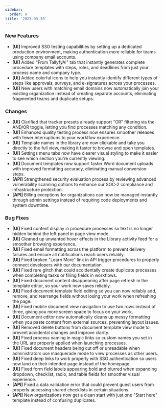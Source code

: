 ```yaml
---
sidebar:
  order: 9
title: '2023-03-30'
---
```


### New Features

- **[UI]** Improved SSO testing capabilities by setting up a dedicated production environment, making authentication more reliable for teams using company email accounts.
- **[UI]** Added "From TallyfyAI" tab that instantly generates complete procedure templates with steps, roles, and deadlines from just your process name and company type.
- **[UI]** Added colorful icons to help you instantly identify different types of steps like approvals, surveys, and e-signatures across your processes.
- **[UI]** New users with matching email domains now automatically join your existing organization instead of creating separate accounts, eliminating fragmented teams and duplicate setups.

### Changes

- **[UI]** Clarified that tracker presets already support "OR" filtering via the AND/OR toggle, letting you find processes matching any condition.
- **[UI]** Enhanced quality testing process now ensures smoother releases with fewer interruptions to your workflow experience.
- **[UI]** Template names in the library are now clickable and take you directly to the full view, making it faster to browse and open templates.
- **[UI]** Settings menu tabs now have clearer visual styling to make it easier to see which section you're currently viewing.
- **[UI]** Document templates now support faster Word document uploads with improved formatting accuracy, eliminating manual conversion steps.
- **[API]** Strengthened security evaluation process by reviewing advanced vulnerability scanning options to enhance our SOC-2 compliance and infrastructure protection.
- **[API]** Billing exceptions for organizations can now be managed instantly through admin settings instead of requiring code deployments and system downtime.

### Bug Fixes

- **[UI]** Fixed content display in procedure processes so text is no longer hidden behind the left panel in page view mode.
- **[UI]** Cleaned up unwanted hover effects in the Library activity feed for a smoother browsing experience.
- **[UI]** Fixed email formatting across the platform to prevent delivery failures and ensure all notifications reach users reliably.
- **[UI]** Fixed broken "Learn More" link in API trigger procedures to properly connect developers with our documentation.
- **[UI]** Fixed rare glitch that could accidentally create duplicate processes when completing tasks or filling fields in workflows.
- **[UI]** Fixed document content disappearing after page refresh in the template editor, so your work now saves reliably.
- **[UI]** Fixed document template field editing so you can now reliably add, remove, and rearrange fields without losing your work when refreshing the page.
- **[UI]** Fixed mobile document view navigation to use two rows instead of three, giving you more screen space to focus on your work.
- **[UI]** Document editor now automatically cleans up messy formatting when you paste content from external sources, preventing layout issues.
- **[UI]** Removed delete buttons from document template view mode to prevent accidental changes and improve clarity.
- **[UI]** Fixed process naming in magic links so custom names you set in the URL are properly applied when launching processes.
- **[UI]** Fixed document headers being cut off or unreadable when administrators use masquerade mode to view processes as other users.
- **[UI]** Fixed deep links to work properly with SSO authentication so users now land on their intended page instead of the homepage.
- **[UI]** Fixed form field labels appearing bold and blurred when expanding dropdown, checklist, radio, and table fields for smoother visual experience.
- **[API]** Fixed a data validation error that could prevent guest users from properly accessing shared checklists in certain situations.
- **[API]** New organizations now get a clean start with just one "Start here" template instead of confusing duplicates.
